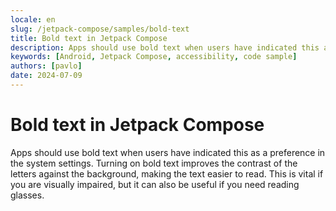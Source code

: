 ```yaml
---
locale: en
slug: /jetpack-compose/samples/bold-text
title: Bold text in Jetpack Compose
description: Apps should use bold text when users have indicated this as a preference in the system settings.
keywords: [Android, Jetpack Compose, accessibility, code sample]
authors: [pavlo]
date: 2024-07-09
---
```


# Bold text in Jetpack Compose

Apps should use bold text when users have indicated this as a preference in the system settings. Turning on bold text improves the contrast of the letters against the background, making the text easier to read. This is vital if you are visually impaired, but it can also be useful if you need reading glasses.

<CodeSample id="text-bold" platform="compose" locale="en"/>
